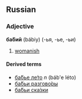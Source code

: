 ==Russian==
===Adjective===
'''ба́бий''' (bábiy) (-ья, -ье, -ьи)

# [[womanish]]

====Derived terms====
*[[бабье лето|ба́бье ле́то]] ''n'' (báb'e léto)
*[[бабьи разговоры|ба́бьи разгово́ры]]
*[[бабьи сказки|ба́бьи ска́зки]]